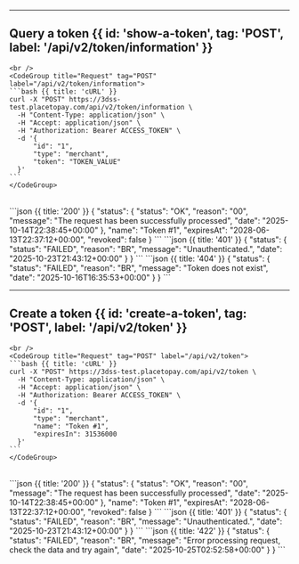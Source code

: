 


---

## Query a token {{ id: 'show-a-token', tag: 'POST', label: '/api/v2/token/information' }}

<Row>
  <Col>
      <ApiReader
        path="/api/v2/token/information"
        method="POST"
        api={props.refs}
      />
  </Col>
  <Col sticky>

    <br />
    <CodeGroup title="Request" tag="POST" label="/api/v2/token/information">
    ```bash {{ title: 'cURL' }}
    curl -X "POST" https://3dss-test.placetopay.com/api/v2/token/information \
      -H "Content-Type: application/json" \
      -H "Accept: application/json" \
      -H "Authorization: Bearer ACCESS_TOKEN" \
      -d '{
          "id": "1",
          "type": "merchant",
          "token": "TOKEN_VALUE"
      }'
    ```
    </CodeGroup>
  </Col>
</Row>

<Row>
  <Col>
    <ApiReader
      path="/api/v2/token/information"
      method="post"
      type="response"
      api={props.refs}
    />
  </Col>

  <Col sticky>
    <br />
    <CodeGroup title="Response">
    ```json {{ title: '200' }}
    {
      "status": {
        "status": "OK",
        "reason": "00",
        "message": "The request has been successfully processed",
        "date": "2025-10-14T22:38:45+00:00"
      },
      "name": "Token #1",
      "expiresAt": "2028-06-13T22:37:12+00:00",
      "revoked": false
    }
    ```
    ```json {{ title: '401' }}
    {
      "status": {
        "status": "FAILED",
        "reason": "BR",
        "message": "Unauthenticated.",
        "date": "2025-10-23T21:43:12+00:00"
      }
    }
    ```
    ```json {{ title: '404' }}
    {
      "status": {
        "status": "FAILED",
        "reason": "BR",
        "message": "Token does not exist",
        "date": "2025-10-16T16:35:53+00:00"
      }
    }
    ```
    </CodeGroup>
  </Col>
</Row>

---

## Create a token {{ id: 'create-a-token', tag: 'POST', label: '/api/v2/token' }}

<Row>
  <Col>
      <ApiReader
        path="/api/v2/token"
        method="POST"
        api={props.refs}
      />
  </Col>
  <Col sticky>

    <br />
    <CodeGroup title="Request" tag="POST" label="/api/v2/token">
    ```bash {{ title: 'cURL' }}
    curl -X "POST" https://3dss-test.placetopay.com/api/v2/token \
      -H "Content-Type: application/json" \
      -H "Accept: application/json" \
      -H "Authorization: Bearer ACCESS_TOKEN" \
      -d '{
          "id": "1",
          "type": "merchant",
          "name": "Token #1",
          "expiresIn": 31536000
      }'
    ```
    </CodeGroup>
  </Col>
</Row>

<Row>
  <Col>
    <ApiReader
      path="/api/v2/token"
      method="post"
      type="response"
      api={props.refs}
    />
  </Col>

  <Col sticky>
    <br />
    <CodeGroup title="Response">
    ```json {{ title: '200' }}
    {
      "status": {
        "status": "OK",
        "reason": "00",
        "message": "The request has been successfully processed",
        "date": "2025-10-14T22:38:45+00:00"
      },
      "name": "Token #1",
      "expiresAt": "2028-06-13T22:37:12+00:00",
      "revoked": false
    }
    ```
    ```json {{ title: '401' }}
    {
      "status": {
        "status": "FAILED",
        "reason": "BR",
        "message": "Unauthenticated.",
        "date": "2025-10-23T21:43:12+00:00"
      }
    }
    ```
    ```json {{ title: '422' }}
    {
      "status": {
        "status": "FAILED",
        "reason": "BR",
        "message": "Error processing request, check the data and try again",
        "date": "2025-10-25T02:52:58+00:00"
      }
    }
    ```
    </CodeGroup>
  </Col>
</Row>
